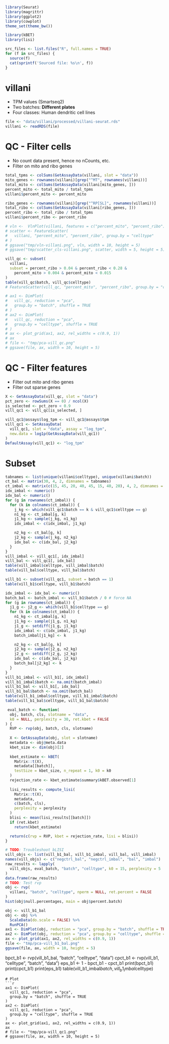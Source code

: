 ```r
library(Seurat)
library(magrittr)
library(ggplot2)
library(cowplot)
theme_set(theme_bw())

library(kBET)
library(lisi)

src_files <- list.files("R", full.names = TRUE)
for (f in src_files) {
  source(f)
  cat(sprintf('Sourced file: %s\n', f))
}
```
# villani
- TPM values (Smartseq2)
- Two batches: **Different plates**
- Four classes: Human dendritic cell lines
```r
file <- "data/villani/processed/villani-seurat.rds"
villani <- readRDS(file)
```
# QC - Filter cells
- No count data present, hence no nCounts, etc.
- Filter on mito and ribo genes
```r
total_tpms <- colSums(GetAssayData(villani, slot = "data"))
mito_genes <- rownames(villani)[grep("^MT", rownames(villani))]
total_mito <- colSums(GetAssayData(villani[mito_genes, ]))
percent_mito <- total_mito / total_tpms
villani$percent_mito <- percent_mito

ribo_genes <- rownames(villani)[grep("^RP[SL]", rownames(villani))]
total_ribo <- colSums(GetAssayData(villani[ribo_genes, ]))
percent_ribo <- total_ribo / total_tpms
villani$percent_ribo <- percent_ribo

# vln <-  VlnPlot(villani, features = c("percent_mito", "percent_ribo"))
# scatter <- FeatureScatter(
#   villani, "percent_mito", "percent_ribo", group.by = "celltype"
# )
# ggsave("tmp/vln-villani.png", vln, width = 10, height = 5)
# ggsave("tmp/scatter_cls-villani.png", scatter, width = 5, height = 5)
```
```r
vill_qc <- subset(
  villani,
  subset = percent_ribo > 0.04 & percent_ribo < 0.28 &
    percent_mito > 0.004 & percent_mito < 0.015
)
table(vill_qc$batch, vill_qc$celltype)
# FeatureScatter(vill_qc, "percent_mito", "percent_ribo", group.by = "celltype")
```
```r
# ax1 <- DimPlot(
#   vill_qc, reduction = "pca",
#   group.by = "batch", shuffle = TRUE
# )
# ax2 <- DimPlot(
#   vill_qc, reduction = "pca",
#   group.by = "celltype", shuffle = TRUE
# )
# ax <- plot_grid(ax1, ax2, rel_widths = c(0.9, 1))
# ax
# file <- "tmp/pca-vill_qc.png"
# ggsave(file, ax, width = 10, height = 5)
```
# QC - Filter features
- Filter out mito and ribo genes
- Filter out sparse genes
```r
X <- GetAssayData(vill_qc, slot = "data")
pct_zero <- rowSums(X == 0) / ncol(X)
is_selected <- pct_zero < 0.9
vill_qc1 <- vill_qc[is_selected, ]

vill_qc1@assays$log_tpm <- vill_qc1@assays$tpm
vill_qc1 <- SetAssayData(
  vill_qc1, slot = "data", assay = "log_tpm",
  new.data = log1p(GetAssayData(vill_qc1))
)
DefaultAssay(vill_qc1) <- "log_tpm"
```
# Subset
```r
tabnames <- list(unique(villani$celltype), unique(villani$batch))
ct_bal <- matrix(30, 4, 2, dimnames = tabnames)
ct_imbal <- matrix(c(15, 45, 20, 40, 45, 15, 40, 20), 4, 2, dimnames = tabnames)
idx_imbal <- numeric()
idx_bal <- numeric()
for (g in rownames(ct_imbal)) {
  for (k in colnames(ct_imbal)) {
    j_kg <- which(vill_qc1$batch == k & vill_qc1$celltype == g)
    n1_kg <- ct_imbal[g, k]
    j1_kg <- sample(j_kg, n1_kg)
    idx_imbal <- c(idx_imbal, j1_kg)

    n2_kg <- ct_bal[g, k]
    j2_kg <- sample(j_kg, n2_kg)
    idx_bal <- c(idx_bal, j2_kg)
  }
}
vill_imbal <- vill_qc1[, idx_imbal]
vill_bal <- vill_qc1[, idx_bal]
table(vill_imbal$celltype, vill_imbal$batch)
table(vill_bal$celltype, vill_bal$batch)
```
```r
vill_b1 <- subset(vill_qc1, subset = batch == 1)
table(vill_b1$celltype, vill_b1$batch)

idx_imbal <- idx_bal <- numeric()
batch_bal <- batch_imbal <- vill_b1$batch / 0 # force NA
for (g in rownames(ct_imbal)) {
  j1_g <- j2_g <- which(vill_b1$celltype == g)
  for (k in colnames(ct_imbal)) {
    n1_kg <- ct_imbal[g, k]
    j1_kg <- sample(j1_g, n1_kg)
    j1_g <- setdiff(j1_g, j1_kg)
    idx_imbal <- c(idx_imbal, j1_kg)
    batch_imbal[j1_kg] <- k

    n2_kg <- ct_bal[g, k]
    j2_kg <- sample(j2_g, n2_kg)
    j2_g <- setdiff(j2_g, j2_kg)
    idx_bal <- c(idx_bal, j2_kg)
    batch_bal[j2_kg] <- k
  }
}
vill_b1_imbal <- vill_b1[, idx_imbal]
vill_b1_imbal$batch <- na.omit(batch_imbal)
vill_b1_bal <- vill_b1[, idx_bal]
vill_b1_bal$batch <- na.omit(batch_bal)
table(vill_b1_imbal$celltype, vill_b1_imbal$batch)
table(vill_b1_bal$celltype, vill_b1_bal$batch)
```
```r
 eval_batch <- function(
  obj, batch, cls, slotname = "data",
  k0 = NULL, perplexity = 30, ret.kbet = FALSE
) {
  RVP <- rvp(obj, batch, cls, slotname)
  
  X <- GetAssayData(obj, slot = slotname)
  metadata <- obj@meta.data
  kbet_size <- dim(obj)[2]
  
  kbet_estimate <- kBET(
    Matrix::t(X),
    metadata[[batch]],
    testSize = kbet_size, n_repeat = 1, k0 = k0
  )
  rejection_rate <- kbet_estimate$summary$kBET.observed[1]
  
  lisi_results <- compute_lisi(
    Matrix::t(X),
    metadata,
    c(batch, cls),
    perplexity = perplexity
  )
  blisi <- mean(lisi_results[[batch]])
  if (ret.kbet)
    return(kbet_estimate)

  return(c(rvp = RVP, kbet = rejection_rate, lisi = blisi))
}
```
```r
# TODO: Troubleshoot bLISI
vill_objs <- list(vill_b1_bal, vill_b1_imbal, vill_bal, vill_imbal)
names(vill_objs) <- c("negctrl_bal", "negctrl_imbal", "bal", "imbal")
raw_results <- lapply(
  vill_objs, eval_batch, "batch", "celltype", k0 = 15, perplexity = 5
)
data.frame(raw_results)
# TODO: Test rvp
obj <- rvp(
  villani, "batch", "celltype", nperm = NULL, ret.percent = FALSE
)
hist(obj$null.percentages, main = obj$percent.batch)
```
```r
obj <- vill_b1_bal
obj <- obj %>%
  ScaleData(do.scale = FALSE) %>%
  RunPCA()
ax1 <- DimPlot(obj, reduction = "pca", group.by = "batch", shuffle = TRUE)
ax2 <- DimPlot(obj, reduction = "pca", group.by = "celltype", shuffle = TRUE)
ax <- plot_grid(ax1, ax2, rel_widths = c(0.9, 1))
file <- "tmp/pca-vill_b1_bal.png"
ggsave(file, ax, width = 10, height = 5)
```
bpct_b1 <- rvp(vill_b1_bal, "batch", "celltype", "data")
cpct_b1 <- rvp(vill_b1, "celltype", "batch", "data")
eps_b1 <- 1 - bpct_b1 - cpct_b1
print(bpct_b1)
print(cpct_b1)
print(eps_b1)
table(vill_b1_imbal$batch, vill_b1_imbal$celltype)
```
# Plot
```r
ax1 <- DimPlot(
  vill_qc1, reduction = "pca",
  group.by = "batch", shuffle = TRUE
)
ax2 <- DimPlot(
  vill_qc1, reduction = "pca",
  group.by = "celltype", shuffle = TRUE
)
ax <- plot_grid(ax1, ax2, rel_widths = c(0.9, 1))
ax
# file <- "tmp/pca-vill_qc1.png"
# ggsave(file, ax, width = 10, height = 5)
```